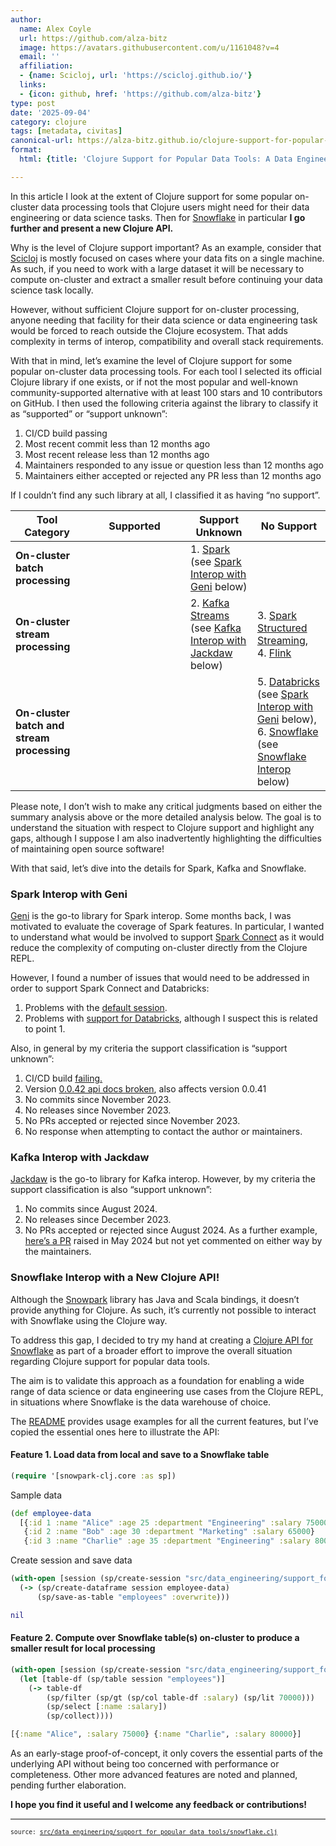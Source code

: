 ```yaml
---
author:
  name: Alex Coyle
  url: https://github.com/alza-bitz
  image: https://avatars.githubusercontent.com/u/1161048?v=4
  email: ''
  affiliation:
  - {name: Scicloj, url: 'https://scicloj.github.io/'}
  links:
  - {icon: github, href: 'https://github.com/alza-bitz'}
type: post
date: '2025-09-04'
category: clojure
tags: [metadata, civitas]
canonical-url: https://alza-bitz.github.io/clojure-support-for-popular-data-tools
format:
  html: {title: 'Clojure Support for Popular Data Tools: A Data Engineer''s Perspective, and a New Clojure API for Snowflake'}

---
```

<style></style><style>.printedClojure .sourceCode {
  background-color: transparent;
  border-style: none;
}
</style><style>.clay-limit-image-width .clay-image {max-width: 100%}
.clay-side-by-side .sourceCode {margin: 0}
.clay-side-by-side {margin: 1em 0}
</style>
<script src="snowflake_files/md-default0.js" type="text/javascript"></script><script src="snowflake_files/md-default1.js" type="text/javascript"></script>
In this article I look at the extent of Clojure support for some popular on-cluster data processing tools that Clojure users might need for their data engineering or data science tasks. Then for [Snowflake](https://snowflake.com) in particular **I go further and present a new Clojure API.**

Why is the level of Clojure support important? As an example, consider that [Scicloj](https://scicloj.org) is mostly focused on cases where your data fits on a single machine. As such, if you need to work with a large dataset it will be necessary to compute on-cluster and extract a smaller result before continuing your data science task locally.

However, without sufficient Clojure support for on-cluster processing, anyone needing that facility for their data science or data engineering task would be forced to reach outside the Clojure ecosystem. That adds complexity in terms of interop, compatibility and overall stack requirements.

With that in mind, let's examine the level of Clojure support for some popular on-cluster data processing tools. For each tool I selected its official Clojure library if one exists, or if not the most popular and well-known community-supported alternative with at least 100 stars and 10 contributors on GitHub. I then used the following criteria against the library to classify it as "supported" or "support unknown":

1. CI/CD build passing
1. Most recent commit less than 12 months ago
1. Most recent release less than 12 months ago
1. Maintainers responded to any issue or question less than 12 months ago
1. Maintainers either accepted or rejected any PR less than 12 months ago

If I couldn't find any such library at all, I classified it as having "no support".

| Tool Category | Supported | Support Unknown | No Support |
|---------------|---------------------|--------------|---------------|
| **On-cluster batch processing** | | 1. [Spark](https://spark.apache.org) (see [Spark Interop with Geni](#spark_interop_with_geni) below) | |
| **On-cluster stream processing** | | 2. [Kafka Streams](https://kafka.apache.org/documentation/streams) (see [Kafka Interop with Jackdaw](#kafka_interop_with_jackdaw) below) | 3. [Spark Structured Streaming](https://spark.apache.org/streaming),<br>4. [Flink](https://flink.apache.org) |
| **On-cluster batch and stream processing** | | | 5. [Databricks](https://databricks.com) (see [Spark Interop with Geni](#spark_interop_with_geni) below),<br>6. [Snowflake](https://snowflake.com) (see [Snowflake Interop](#snowflake_interop_with_a_new_clojure_api!) below) |

Please note, I don't wish to make any critical judgments based on either the summary analysis above or the more detailed analysis below. The goal is to understand the situation with respect to Clojure support and highlight any gaps, although I suppose I am also inadvertently highlighting the difficulties of maintaining open source software!

With that said, let's dive into the details for Spark, Kafka and Snowflake.


### Spark Interop with Geni

[Geni](https://github.com/zero-one-group/geni) is the go-to library for Spark interop. Some months back, I was motivated to evaluate the coverage of Spark features. In particular, I wanted to understand what would be involved to support [Spark Connect](https://spark.apache.org/spark-connect/) as it would reduce the complexity of computing on-cluster directly from the Clojure REPL.

However, I found a number of issues that would need to be addressed in order to support Spark Connect and Databricks: 

1.  Problems with the [default session](https://github.com/zero-one-group/geni/issues/345).
1.  Problems with [support for Databricks](https://github.com/zero-one-group/geni/issues/356), although I suspect this is related to point 1.

Also, in general by my criteria the support classification is "support unknown":

1.  CI/CD build [failing.](https://github.com/zero-one-group/geni/actions)
1.  Version [0.0.42 api docs broken](https://cljdoc.org/d/zero.one/geni/0.0.42/doc/readme%20%20https://cljdoc.org/builds/73977), also affects version 0.0.41
1. No commits since November 2023.
1. No releases since November 2023.
1. No PRs accepted or rejected since November 2023.
1. No response when attempting to contact the author or maintainers.


### Kafka Interop with Jackdaw

[Jackdaw](https://github.com/FundingCircle/jackdaw) is the go-to library for Kafka interop. However, by my criteria the support classification is also "support unknown":

1. No commits since August 2024.
1. No releases since December 2023.
1. No PRs accepted or rejected since August 2024. As a further example, [here's a PR](https://github.com/FundingCircle/jackdaw/pull/374) raised in May 2024 but not yet commented on either way by the maintainers.


### Snowflake Interop with a New Clojure API!

Although the [Snowpark](https://docs.snowflake.com/en/developer-guide/snowpark/java) library has Java and Scala bindings, it doesn't provide anything for Clojure. As such, it's currently not possible to interact with Snowflake using the Clojure way.

To address this gap, I decided to try my hand at creating a [Clojure API for Snowflake](https://github.com/alza-bitz/snowflake-clj) as part of a broader effort to improve the overall situation regarding Clojure support for popular data tools.

The aim is to validate this approach as a foundation for enabling a wide range of data science or data engineering use cases from the Clojure REPL, in situations where Snowflake is the data warehouse of choice.

The [README](https://github.com/alza-bitz/snowpark-clj/blob/main/README.md) provides usage examples for all the current features, but I've copied the essential ones here to illustrate the API:


#### Feature 1. Load data from local and save to a Snowflake table


::: {.sourceClojure}
```clojure
(require '[snowpark-clj.core :as sp])
```
:::


Sample data


::: {.sourceClojure}
```clojure
(def employee-data
  [{:id 1 :name "Alice" :age 25 :department "Engineering" :salary 75000}
   {:id 2 :name "Bob" :age 30 :department "Marketing" :salary 65000}
   {:id 3 :name "Charlie" :age 35 :department "Engineering" :salary 80000}])
```
:::


Create session and save data


::: {.sourceClojure}
```clojure
(with-open [session (sp/create-session "src/data_engineering/support_for_popular_data_tools/snowflake.edn")]
  (-> (sp/create-dataframe session employee-data)
      (sp/save-as-table "employees" :overwrite)))
```
:::



::: {.printedClojure}
```clojure
nil

```
:::



#### Feature 2. Compute over Snowflake table(s) on-cluster to produce a smaller result for local processing


::: {.sourceClojure}
```clojure
(with-open [session (sp/create-session "src/data_engineering/support_for_popular_data_tools/snowflake.edn")]
  (let [table-df (sp/table session "employees")]
    (-> table-df
        (sp/filter (sp/gt (sp/col table-df :salary) (sp/lit 70000)))
        (sp/select [:name :salary])
        (sp/collect))))
```
:::



::: {.printedClojure}
```clojure
[{:name "Alice", :salary 75000} {:name "Charlie", :salary 80000}]

```
:::


As an early-stage proof-of-concept, it only covers the essential parts of the underlying API without being too concerned with performance or completeness. Other more advanced features are noted and planned, pending further elaboration.

**I hope you find it useful and I welcome any feedback or contributions!**


```{=html}
<div style="background-color:grey;height:2px;width:100%;"></div>
```



```{=html}
<div><pre><small><small>source: <a href="https://github.com/ClojureCivitas/clojurecivitas.github.io/blob/main/src/data_engineering/support_for_popular_data_tools/snowflake.clj">src/data_engineering/support_for_popular_data_tools/snowflake.clj</a></small></small></pre></div>
```

